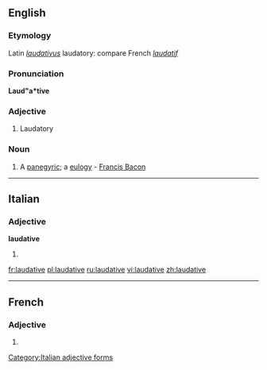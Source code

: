 ==English==

===Etymology===
Latin ''[[laudativus]]'' laudatory: compare French ''[[laudatif]]''

===Pronunciation===
'''Laud"a*tive'''

===Adjective===
{{en-adj}}

# Laudatory

===Noun===
{{en-noun}}

# {{obsolete}} A [[panegyric]]; a [[eulogy]] - [[w:Francis Bacon|Francis Bacon]]

----

==Italian==

===Adjective===
'''laudative''' {{f}}

# {{feminine plural of|laudativo|lang=it}}

[[Category:Italian adjective forms]]

[[fr:laudative]]
[[pl:laudative]]
[[ru:laudative]]
[[vi:laudative]]
[[zh:laudative]]

----
==French==

===Adjective===
{{fr-adj-form}} {{f}}

# {{form of|feminine|[[laudatif]]|lang=fr}}
{{rfc-auto}}